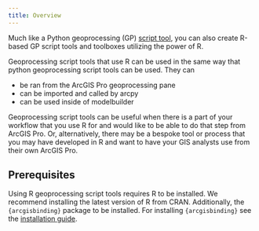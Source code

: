 ```yaml
---
title: Overview
---
```


Much like a Python geoprocessing (GP) [script tool](https://pro.arcgis.com/en/pro-app/latest/help/analysis/geoprocessing/basics/create-a-python-script-tool.htm), you can also create R-based GP script tools and toolboxes utilizing the power of R. 

Geoprocessing script tools that use R can be used in the same way that python geoprocessing script tools can be used. They can

- be ran from the ArcGIS Pro geoprocessing pane
- can be imported and called by arcpy
- can be used inside of modelbuilder 

Geoprocessing script tools can be useful when there is a part of your workflow that you use R for and would like to be able to do that step from ArcGIS Pro. Or, alternatively, there may be a bespoke tool or process that you may have developed in R and want to have your GIS analysts use from their own ArcGIS Pro. 

## Prerequisites

Using R geoprocessing script tools requires R to be installed. We recommend installing the latest version of R from CRAN. Additionally, the `{arcgisbinding}` package to be installed. For installing `{arcgisbinding}` see the [installation guide](/docs/installation.qmd).
